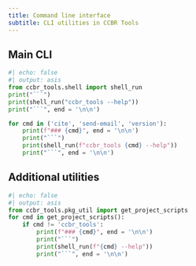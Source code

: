 ```yaml
---
title: Command line interface
subtitle: CLI utilities in CCBR Tools
---
```


## Main CLI

```python
#| echo: false
#| output: asis
from ccbr_tools.shell import shell_run
print("```")
print(shell_run("ccbr_tools --help"))
print("```", end = '\n\n')

for cmd in ('cite', 'send-email', 'version'):
    print(f"### {cmd}", end = '\n\n')
    print("```")
    print(shell_run(f"ccbr_tools {cmd} --help"))
    print("```", end = '\n\n')

```

## Additional utilities

```python
#| echo: false
#| output: asis
from ccbr_tools.pkg_util import get_project_scripts
for cmd in get_project_scripts():
    if cmd != 'ccbr_tools':
        print(f"### {cmd}", end = '\n\n')
        print("```")
        print(shell_run(f"{cmd} --help"))
        print("```", end = '\n\n')
```
